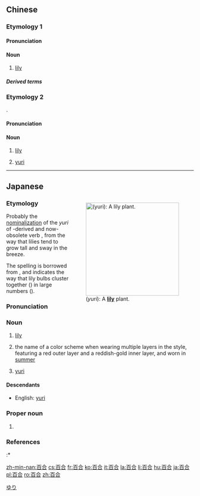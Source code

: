 ==Chinese==
{{zh-forms}}

===Etymology 1===
{{rfe|zh}}

====Pronunciation====
{{zh-pron
|m=bǎihé
|c=baak3 hap6
|h=pfs=pak-ha̍p
|mn=peh-ha̍p/pek-ha̍p
|cat=n
}}

====Noun====
{{zh-noun}}

# {{lb|zh|plant}} [[lily]]

=====Derived terms=====
{{zh-der|百合花|法國百合|洋百合}}

===Etymology 2===
{{bor|zh|ja|-}} {{ja-r|百合|ゆり}}.

====Pronunciation====
{{zh-pron
|m=bǎihé
|c=baak3 hap6
|mn=iú-lih
|cat=n
}}

====Noun====
{{zh-noun}}

# {{lb|zh|Taiwanese Min Nan|plant}} [[lily]]
# {{lb|zh|ACG}} [[yuri]]

----

==Japanese==
<div style="float:right;">
{{wikipedia|lang=ja}}
{{wikipedia|Lily}}
[[Image:Lii akkusianum 01aHab Tuerkei Akkus 07 07 93.jpg|thumb|250px|{{lang|ja|百合}} (''yuri''): A '''[[lily]]''' plant.]]
</div>
{{ja-kanjitab|百|合|yomi=irr|sort=ゆり}}

===Etymology===
Probably the [[nominalization]] of the {{m|ja|連用形|tr=ren'yōkei||continuative or stem form}} ''yuri'' of {{etyl|ojp|ja|sort=ゆり}}-derived and now-obsolete verb {{m|ja|揺る|tr=yuru||to sway, to swing, to wave back and forth}}, from the way that lilies tend to grow tall and sway in the breeze.

The spelling is borrowed from {{etyl|zh|ja|sort=ゆり}}, and indicates the way that lily bulbs cluster together ({{m|ja|合||gather, combine}}) in large numbers ({{m|ja|百||hundreds}}).

===Pronunciation===
{{ja-pron|yomi=irr|ゆり|acc=0|acc_ref=DJR}}

===Noun===
{{ja-noun|ゆり|ユリ}}

# {{lb|ja|plant|sort=ゆり}} [[lily]]
# the name of a color scheme when wearing multiple layers in the {{m|ja|襲|tr=kasane||layering}} style, featuring a red outer layer and a reddish-gold inner layer, and worn in [[summer]] {{qualifier|from the way the color scheme resembles the [[coloration]] of the [[petal]]s of certain varieties of lily}}
# {{lb|ja|slang}} [[yuri]]

====Descendants====
* English: [[yuri]]

===Proper noun===
{{ja-pos|proper|ゆり}}

# {{given name|female|lang=ja|sort=ゆり}}

===References===
<references/>
:* {{R:Kokugo Dai Jiten}}

[[Category:ja:Flowers|ゆり]]

[[zh-min-nan:百合]]
[[cs:百合]]
[[fr:百合]]
[[ko:百合]]
[[it:百合]]
[[la:百合]]
[[li:百合]]
[[hu:百合]]
[[ja:百合]]
[[pl:百合]]
[[ro:百合]]
[[zh:百合]]